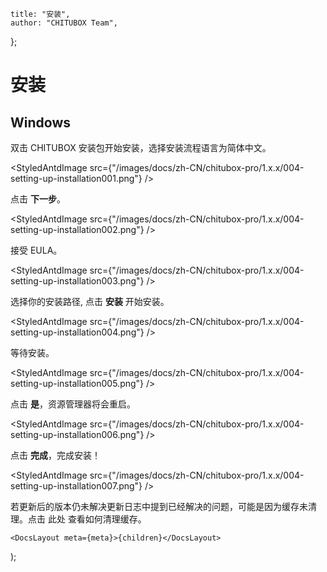 
	title: "安装",
	author: "CHITUBOX Team",
};

# 安装

## Windows

双击 CHITUBOX 安装包开始安装，选择安装流程语言为简体中文。

<StyledAntdImage
	src={"/images/docs/zh-CN/chitubox-pro/1.x.x/004-setting-up-installation001.png"}
/>

点击 **下一步**。

<StyledAntdImage
	src={"/images/docs/zh-CN/chitubox-pro/1.x.x/004-setting-up-installation002.png"}
/>

接受 EULA。

<StyledAntdImage
	src={"/images/docs/zh-CN/chitubox-pro/1.x.x/004-setting-up-installation003.png"}
/>

选择你的安装路径, 点击 **安装** 开始安装。

<StyledAntdImage
	src={"/images/docs/zh-CN/chitubox-pro/1.x.x/004-setting-up-installation004.png"}
/>

等待安装。

<StyledAntdImage
	src={"/images/docs/zh-CN/chitubox-pro/1.x.x/004-setting-up-installation005.png"}
/>

点击 **是**，资源管理器将会重启。

<StyledAntdImage
	src={"/images/docs/zh-CN/chitubox-pro/1.x.x/004-setting-up-installation006.png"}
/>

点击 **完成**，完成安装！

<StyledAntdImage
	src={"/images/docs/zh-CN/chitubox-pro/1.x.x/004-setting-up-installation007.png"}
/>

<Admonition type="note" title="注意">
	若更新后的版本仍未解决更新日志中提到已经解决的问题，可能是因为缓存未清理。点击
	<NextLink href="/zh-CN/docs/faq/latest/chitubox-pro/1.x.x-faq#清除缓存">此处</NextLink>
	查看如何清理缓存。
</Admonition>

	<DocsLayout meta={meta}>{children}</DocsLayout>
);
